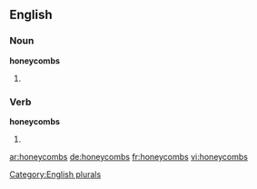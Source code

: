 ==English==

===Noun===
'''honeycombs'''

# {{plural of |[[honeycomb]]}}

===Verb===
'''honeycombs'''

# {{third-person singular of|[[honeycomb]]}}

[[Category:English plurals]]

[[ar:honeycombs]]
[[de:honeycombs]]
[[fr:honeycombs]]
[[vi:honeycombs]]